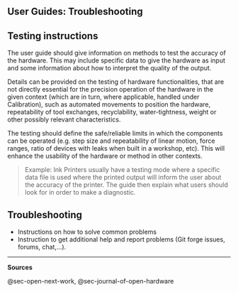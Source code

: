 ## User Guides: Troubleshooting {#sec-user-guides-troubleshooting}

## Testing instructions

The user guide should give information on methods to test the accuracy of the hardware.
This may include specific data to give the hardware as input and some information about how to interpret the quality of the output.

Details can be provided on the testing of hardware functionalities, that are not directly essential for the precision operation of the hardware in the given context (which are in turn, where applicable, handled under Calibration), such as automated movements to position the hardware, repeatability of tool exchanges, recyclability, water-tightness, weight or other possibly relevant characteristics.

The testing should define the safe/reliable limits in which the components can be operated (e.g. step size and repeatability of linear motion, force ranges, ratio of devices with leaks when built in a workshop, etc). This will enhance the usability of the hardware or method in other contexts.

> Example: Ink Printers usually have a testing mode where a specific data file is used where the printed output will inform the user about the accuracy of the printer.
> The guide then explain what users should look for in order to make a diagnostic.

## Troubleshooting

-   Instructions on how to solve common problems
-   Instruction to get additional help and report problems (Git forge issues, forums, chat,...).

------------------------------------------------------------------------

**Sources**

@sec-open-next-work, @sec-journal-of-open-hardware


